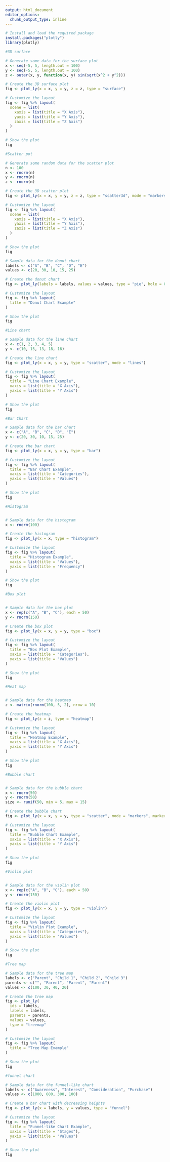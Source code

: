 ```yaml
---
output: html_document
editor_options: 
  chunk_output_type: inline
---
```


```r
# Install and load the required package
install.packages("plotly")
library(plotly)

#3D surface

# Generate some data for the surface plot
x <- seq(-5, 5, length.out = 100)
y <- seq(-5, 5, length.out = 100)
z <- outer(x, y, function(x, y) sin(sqrt(x^2 + y^2)))

# Create the 3D surface plot
fig <- plot_ly(x = x, y = y, z = z, type = "surface")

# Customize the layout
fig <- fig %>% layout(
  scene = list(
    xaxis = list(title = "X Axis"),
    yaxis = list(title = "Y Axis"),
    zaxis = list(title = "Z Axis")
  )
)

# Show the plot
fig

```


```r
#Scatter pot

# Generate some random data for the scatter plot
n <- 100
x <- rnorm(n)
y <- rnorm(n)
z <- rnorm(n)

# Create the 3D scatter plot
fig <- plot_ly(x = x, y = y, z = z, type = "scatter3d", mode = "markers")

# Customize the layout
fig <- fig %>% layout(
  scene = list(
    xaxis = list(title = "X Axis"),
    yaxis = list(title = "Y Axis"),
    zaxis = list(title = "Z Axis")
  )
)

# Show the plot
fig

```


```r


# Sample data for the donut chart
labels <- c("A", "B", "C", "D", "E")
values <- c(20, 30, 10, 15, 25)

# Create the donut chart
fig <- plot_ly(labels = labels, values = values, type = "pie", hole = 0.4)

# Customize the layout
fig <- fig %>% layout(
  title = "Donut Chart Example"
)

# Show the plot
fig

```

```r
#Line chart

# Sample data for the line chart
x <- c(1, 2, 3, 4, 5)
y <- c(10, 15, 13, 18, 16)

# Create the line chart
fig <- plot_ly(x = x, y = y, type = "scatter", mode = "lines")

# Customize the layout
fig <- fig %>% layout(
  title = "Line Chart Example",
  xaxis = list(title = "X Axis"),
  yaxis = list(title = "Y Axis")
)

# Show the plot
fig

```


```r
#Bar Chart

# Sample data for the bar chart
x <- c("A", "B", "C", "D", "E")
y <- c(20, 30, 10, 15, 25)

# Create the bar chart
fig <- plot_ly(x = x, y = y, type = "bar")

# Customize the layout
fig <- fig %>% layout(
  title = "Bar Chart Example",
  xaxis = list(title = "Categories"),
  yaxis = list(title = "Values")
)

# Show the plot
fig

```

```r
#Histogram


# Sample data for the histogram
x <- rnorm(100)

# Create the histogram
fig <- plot_ly(x = x, type = "histogram")

# Customize the layout
fig <- fig %>% layout(
  title = "Histogram Example",
  xaxis = list(title = "Values"),
  yaxis = list(title = "Frequency")
)

# Show the plot
fig

```

```r
#Box plot


# Sample data for the box plot
x <- rep(c("A", "B", "C"), each = 50)
y <- rnorm(150)

# Create the box plot
fig <- plot_ly(x = x, y = y, type = "box")

# Customize the layout
fig <- fig %>% layout(
  title = "Box Plot Example",
  xaxis = list(title = "Categories"),
  yaxis = list(title = "Values")
)

# Show the plot
fig

```

```r
#Heat map


# Sample data for the heatmap
z <- matrix(rnorm(100, 5, 2), nrow = 10)

# Create the heatmap
fig <- plot_ly(z = z, type = "heatmap")

# Customize the layout
fig <- fig %>% layout(
  title = "Heatmap Example",
  xaxis = list(title = "X Axis"),
  yaxis = list(title = "Y Axis")
)

# Show the plot
fig

```

```r
#Bubble chart


# Sample data for the bubble chart
x <- rnorm(50)
y <- rnorm(50)
size <- runif(50, min = 5, max = 15)

# Create the bubble chart
fig <- plot_ly(x = x, y = y, type = "scatter", mode = "markers", marker = list(size = size))

# Customize the layout
fig <- fig %>% layout(
  title = "Bubble Chart Example",
  xaxis = list(title = "X Axis"),
  yaxis = list(title = "Y Axis")
)

# Show the plot
fig

```

```r
#Violin plot


# Sample data for the violin plot
x <- rep(c("A", "B", "C"), each = 50)
y <- rnorm(150)

# Create the violin plot
fig <- plot_ly(x = x, y = y, type = "violin")

# Customize the layout
fig <- fig %>% layout(
  title = "Violin Plot Example",
  xaxis = list(title = "Categories"),
  yaxis = list(title = "Values")
)

# Show the plot
fig


```


```r
#Tree map

# Sample data for the tree map
labels <- c("Parent", "Child 1", "Child 2", "Child 3")
parents <- c("", "Parent", "Parent", "Parent")
values <- c(100, 30, 40, 20)

# Create the tree map
fig <- plot_ly(
  ids = labels,
  labels = labels,
  parents = parents,
  values = values,
  type = "treemap"
)

# Customize the layout
fig <- fig %>% layout(
  title = "Tree Map Example"
)

# Show the plot
fig
```

```r
#funnel chart

# Sample data for the funnel-like chart
labels <- c("Awareness", "Interest", "Consideration", "Purchase")
values <- c(1000, 600, 300, 100)

# Create a bar chart with decreasing heights
fig <- plot_ly(x = labels, y = values, type = "funnel")

# Customize the layout
fig <- fig %>% layout(
  title = "Funnel-like Chart Example",
  xaxis = list(title = "Stages"),
  yaxis = list(title = "Values")
)

# Show the plot
fig

```

